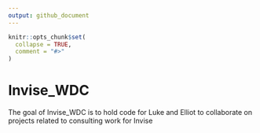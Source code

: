 ```yaml
---
output: github_document
---
```


<!-- README.md is generated from README.Rmd. Please edit that file -->

```r
knitr::opts_chunk$set(
  collapse = TRUE,
  comment = "#>"
)
```

# Invise_WDC

<!-- badges: start -->
<!-- badges: end -->

The goal of Invise_WDC is to hold code for Luke and Elliot to collaborate on projects related to consulting work for Invise
